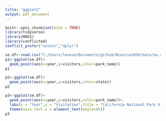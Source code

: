 ```yaml
---
title: "ggplot2"
output: pdf_document
---
```


```r
knitr::opts_chunk$set(echo = TRUE)
library(tidyverse)
library(MASS)
library(conflicted)
conflict_prefer("select","dplyr")
```

```r
se.df<-read.csv("C:/Users/lenovo/Documents/github/Rcourse2020/data/se.csv")
p1<-ggplot(se.df)+
  geom_point(aes(x=year,y=visitors,color=park_name))
p1
```
```r
p2<-ggplot(se.df)+
  geom_point(aes(x=year,y=visitors,color=state))
p2
```
```r
p3<-ggplot(se.df)+
  geom_point(aes(x=year,y=visitors,color=park_name))+
  labs(x = "Year",y = "Visitation",title = "California National Park Visitation") +
  theme(axis.text.x = element_text(angle=45))
p3
```

